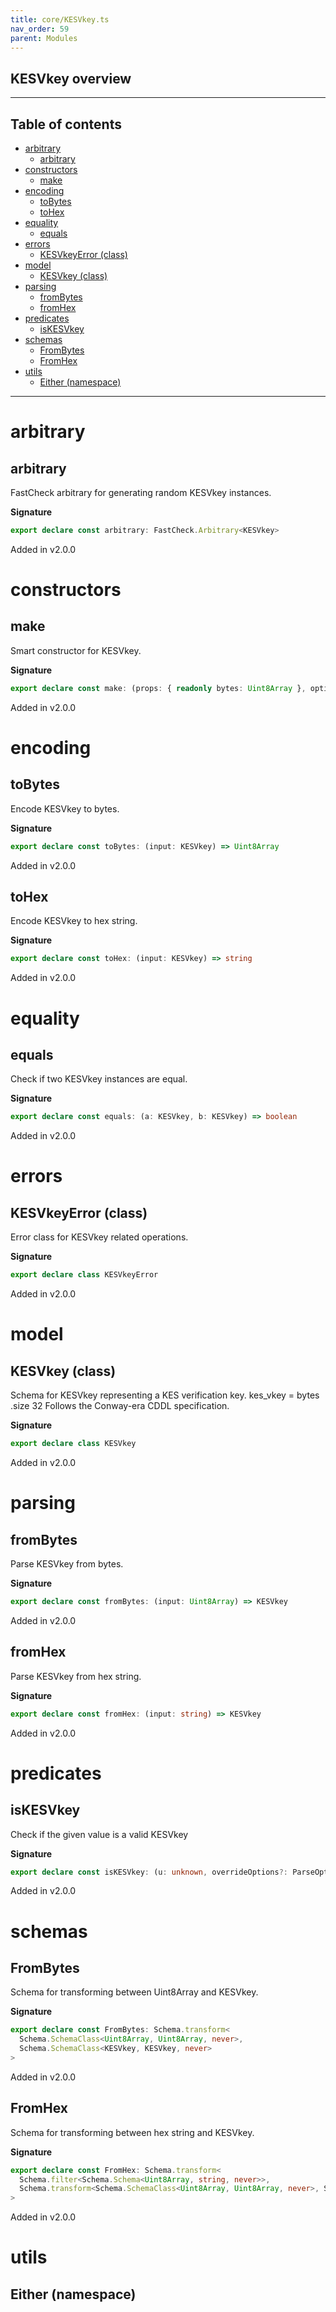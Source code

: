 ```yaml
---
title: core/KESVkey.ts
nav_order: 59
parent: Modules
---
```


## KESVkey overview

---

<h2 className="text-delta">Table of contents</h2>

- [arbitrary](#arbitrary)
  - [arbitrary](#arbitrary-1)
- [constructors](#constructors)
  - [make](#make)
- [encoding](#encoding)
  - [toBytes](#tobytes)
  - [toHex](#tohex)
- [equality](#equality)
  - [equals](#equals)
- [errors](#errors)
  - [KESVkeyError (class)](#kesvkeyerror-class)
- [model](#model)
  - [KESVkey (class)](#kesvkey-class)
- [parsing](#parsing)
  - [fromBytes](#frombytes)
  - [fromHex](#fromhex)
- [predicates](#predicates)
  - [isKESVkey](#iskesvkey)
- [schemas](#schemas)
  - [FromBytes](#frombytes-1)
  - [FromHex](#fromhex-1)
- [utils](#utils)
  - [Either (namespace)](#either-namespace)

---

# arbitrary

## arbitrary

FastCheck arbitrary for generating random KESVkey instances.

**Signature**

```ts
export declare const arbitrary: FastCheck.Arbitrary<KESVkey>
```

Added in v2.0.0

# constructors

## make

Smart constructor for KESVkey.

**Signature**

```ts
export declare const make: (props: { readonly bytes: Uint8Array }, options?: Schema.MakeOptions | undefined) => KESVkey
```

Added in v2.0.0

# encoding

## toBytes

Encode KESVkey to bytes.

**Signature**

```ts
export declare const toBytes: (input: KESVkey) => Uint8Array
```

Added in v2.0.0

## toHex

Encode KESVkey to hex string.

**Signature**

```ts
export declare const toHex: (input: KESVkey) => string
```

Added in v2.0.0

# equality

## equals

Check if two KESVkey instances are equal.

**Signature**

```ts
export declare const equals: (a: KESVkey, b: KESVkey) => boolean
```

Added in v2.0.0

# errors

## KESVkeyError (class)

Error class for KESVkey related operations.

**Signature**

```ts
export declare class KESVkeyError
```

Added in v2.0.0

# model

## KESVkey (class)

Schema for KESVkey representing a KES verification key.
kes_vkey = bytes .size 32
Follows the Conway-era CDDL specification.

**Signature**

```ts
export declare class KESVkey
```

Added in v2.0.0

# parsing

## fromBytes

Parse KESVkey from bytes.

**Signature**

```ts
export declare const fromBytes: (input: Uint8Array) => KESVkey
```

Added in v2.0.0

## fromHex

Parse KESVkey from hex string.

**Signature**

```ts
export declare const fromHex: (input: string) => KESVkey
```

Added in v2.0.0

# predicates

## isKESVkey

Check if the given value is a valid KESVkey

**Signature**

```ts
export declare const isKESVkey: (u: unknown, overrideOptions?: ParseOptions | number) => u is KESVkey
```

Added in v2.0.0

# schemas

## FromBytes

Schema for transforming between Uint8Array and KESVkey.

**Signature**

```ts
export declare const FromBytes: Schema.transform<
  Schema.SchemaClass<Uint8Array, Uint8Array, never>,
  Schema.SchemaClass<KESVkey, KESVkey, never>
>
```

Added in v2.0.0

## FromHex

Schema for transforming between hex string and KESVkey.

**Signature**

```ts
export declare const FromHex: Schema.transform<
  Schema.filter<Schema.Schema<Uint8Array, string, never>>,
  Schema.transform<Schema.SchemaClass<Uint8Array, Uint8Array, never>, Schema.SchemaClass<KESVkey, KESVkey, never>>
>
```

Added in v2.0.0

# utils

## Either (namespace)
